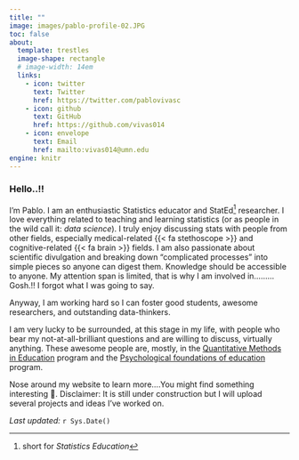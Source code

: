 ```yaml
---
title: ""
image: images/pablo-profile-02.JPG
toc: false
about: 
  template: trestles
  image-shape: rectangle
  # image-width: 14em
  links:
    - icon: twitter
      text: Twitter
      href: https://twitter.com/pablovivasc
    - icon: github
      text: GitHub
      href: https://github.com/vivas014
    - icon: envelope
      text: Email
      href: mailto:vivas014@umn.edu
engine: knitr
---
```


### Hello..!!

I'm Pablo. I am an enthusiastic Statistics educator and StatEd[^1] researcher. I love everything related to teaching and learning statistics (or as people in the wild call it: *data science*). I truly enjoy discussing stats with people from other fields, especially medical-related {{< fa stethoscope >}} and cognitive-related {{< fa brain >}} fields. I am also passionate about scientific divulgation and breaking down "complicated processes" into simple pieces so anyone can digest them. Knowledge should be accessible to anyone. My attention span is limited, that is why I am involved in.........Gosh.!! I forgot what I was going to say.

Anyway, I am working hard so I can foster good students, awesome researchers, and outstanding data-thinkers. 

I am very lucky to be surrounded, at this stage in my life, with people who bear my not-at-all-brilliant questions and are willing to discuss, virtually anything. These awesome people are, mostly, in the [Quantitative Methods in Education](https://edpsych.umn.edu/academics/quantitative-methods) program and the [Psychological foundations of education](https://edpsych.umn.edu/academics/foundations) program.

Nose around my website to learn more....You might find something interesting 🤔. Disclaimer: It is still under construction but I will upload several projects and ideas I've worked on.

*Last updated:* `r Sys.Date()` 

[^1]: short for *Statistics Education*